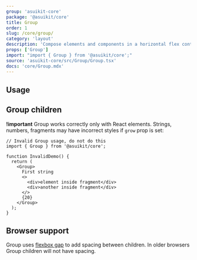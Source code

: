 ```yaml
---
group: 'asuikit-core'
package: '@asuikit/core'
title: Group
order: 1
slug: /core/group/
category: 'layout'
description: 'Compose elements and components in a horizontal flex container'
props: ['Group']
import: "import { Group } from '@asuikit/core';"
source: 'asuikit-core/src/Group/Group.tsx'
docs: 'core/Group.mdx'
---
```



## Usage

<Demo data={GroupDemos.configurator} />

## Group children

**!important** Group works correctly only with React elements.
Strings, numbers, fragments may have incorrect styles if `grow` prop is set:

```tsx
// Invalid Group usage, do not do this
import { Group } from '@asuikit/core';

function InvalidDemo() {
  return (
    <Group>
      First string
      <>
        <div>element inside fragment</div>
        <div>another inside fragment</div>
      </>
      {20}
    </Group>
  );
}
```

## Browser support

Group uses [flexbox gap](https://caniuse.com/flexbox-gap) to add spacing between children.
In older browsers Group children will not have spacing.
